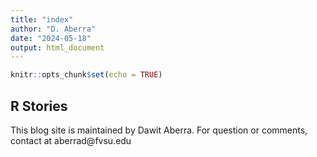 ```yaml
---
title: "index"
author: "D. Aberra"
date: "2024-05-18"
output: html_document
---
```


```r
knitr::opts_chunk$set(echo = TRUE)
```

## R Stories

This blog site is maintained by Dawit Aberra. For question or comments, contact at aberrad@fvsu.edu
